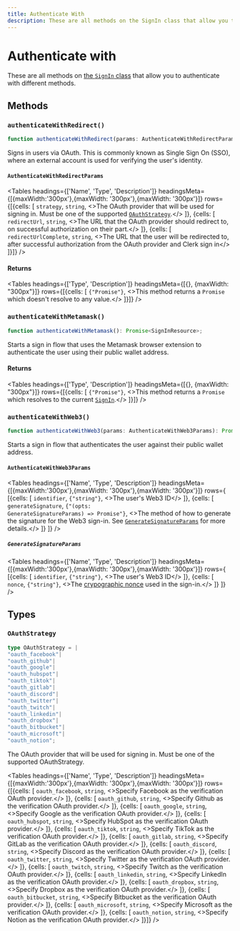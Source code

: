 ```yaml
---
title: Authenticate With
description: These are all methods on the SignIn class that allow you to authenticate with different methods.
---
```



# Authenticate with

These are all methods on [the `SignIn` class](/docs/references/javascript/sign-in/sign-in) that allow you to authenticate with different methods.

## Methods

### `authenticateWithRedirect()`

```typescript
function authenticateWithRedirect(params: AuthenticateWithRedirectParams): Promise<void>;
```

Signs in users via OAuth. This is commonly known as Single Sign On (SSO), where an external account is used for verifying the user's identity.

#### `AuthenticateWithRedirectParams`

<Tables
  headings={['Name', 'Type', 'Description']}
  headingsMeta={[{maxWidth:'300px'},{maxWidth: '300px'},{maxWidth: '300px'}]}
  rows={[{cells: [
        <code>strategy</code>,
        <code>string</code>,
        <>The OAuth provider that will be used for signing in. Must be one of the supported <a href="#o-auth-strategy"><code>OAuthStrategy</code></a>.</>
    ]}, {cells: [
        <code>redirectUrl</code>,
        <code>string</code>,
        <>The URL that the OAuth provider should redirect to, on successful authorization on their part.</>
    ]}, {cells: [
        <code>redirectUrlComplete</code>,
        <code>string</code>,
        <>The URL that the user will be redirected to, after successful authorization from the OAuth provider and Clerk sign in</>
    ]}]}
/>

#### Returns

<Tables
  headings={['Type', 'Description']}
  headingsMeta={[{}, {maxWidth: "300px"}]}
  rows={[{cells: [
        <code>{"Promise<void>"}</code>,
        <>This method returns a <code>Promise</code> which doesn't resolve to any value.</>
    ]}]}
/>

### `authenticateWithMetamask()`

```typescript
function authenticateWithMetamask(): Promise<SignInResource>;
```

Starts a sign in flow that uses the Metamask browser extension to authenticate the user using their public wallet address.

#### Returns

<Tables
  headings={['Type', 'Description']}
  headingsMeta={[{}, {maxWidth: "300px"}]}
  rows={[{cells: [
        <code>{"Promise<SignInResource>"}</code>,
        <>This method returns a <code>Promise</code> which resolves to the current <a href="/docs/references/javascript/sign-in/sign-in"><code>SignIn</code></a>.</>
    ]}]}
/>

### `authenticateWithWeb3()`

```typescript
function authenticateWithWeb3(params: AuthenticateWithWeb3Params): Promise<SignInResource>;
```

Starts a sign in flow that authenticates the user against their public wallet address.

#### `AuthenticateWithWeb3Params`

<Tables
  headings={['Name', 'Type', 'Description']}
  headingsMeta={[{maxWidth:'300px'},{maxWidth: '300px'},{maxWidth: '300px'}]}
  rows={
        [{cells: [
            <code>identifier</code>,
            <code>{"string"}</code>,
            <>The user's Web3 ID</>
        ]},
        {cells: [
        <code>generateSignature</code>,
        <code>{"(opts: GenerateSignatureParams) => Promise<string>"}</code>,
        <>The method of how to generate the signature for the Web3 sign-in. See <a href="#generate-signature-params"><code>GenerateSignatureParams</code></a> for more details.</>
        ]}
    ]}
/>

##### `GenerateSignatureParams`

<Tables
  headings={['Name', 'Type', 'Description']}
  headingsMeta={[{maxWidth:'300px'},{maxWidth: '300px'},{maxWidth: '300px'}]}
  rows={
        [{cells: [
            <code>identifier</code>,
            <code>{"string"}</code>,
            <>The user's Web3 ID</>
        ]},
        {cells: [
        <code>nonce</code>,
        <code>{"string"}</code>,
        <>The <a href="https://en.wikipedia.org/wiki/Cryptographic_nonce">crypographic nonce</a> used in the sign-in.</>
        ]}
    ]}
/>

## Types

### `OAuthStrategy`

```typescript
type OAuthStrategy = |
"oauth_facebook"|
"oauth_github"|
"oauth_google"|
"oauth_hubspot"|
"oauth_tiktok"|
"oauth_gitlab"|
"oauth_discord"|
"oauth_twitter"|
"oauth_twitch"|
"oauth_linkedin"|
"oauth_dropbox"|
"oauth_bitbucket"|
"oauth_microsoft"|
"oauth_notion";
```

The OAuth provider that will be used for signing in. Must be one of the supported OAuthStrategy.

<Tables
  headings={['Name', 'Type', 'Description']}
  headingsMeta={[{maxWidth:'300px'},{maxWidth: '300px'},{maxWidth: '300px'}]}
  rows={[{cells: [
        <code>oauth_facebook</code>,
        <code>string</code>,
        <>Specify Facebook as the verification OAuth provider.</>
    ]}, {cells: [
        <code>oauth_github</code>,
        <code>string</code>,
        <>Specify Github as the verification OAuth provider.</>
    ]}, {cells: [
        <code>oauth_google</code>,
        <code>string</code>,
        <>Specify Google as the verification OAuth provider.</>
    ]}, {cells: [
        <code>oauth_hubspot</code>,
        <code>string</code>,
        <>Specify HubSpot as the verification OAuth provider.</>
    ]}, {cells: [
        <code>oauth_tiktok</code>,
        <code>string</code>,
        <>Specify TikTok as the verification OAuth provider.</>
    ]}, {cells: [
        <code>oauth_gitlab</code>,
        <code>string</code>,
        <>Specify GitLab as the verification OAuth provider.</>
    ]}, {cells: [
        <code>oauth_discord</code>,
        <code>string</code>,
        <>Specify Discord as the verification OAuth provider.</>
    ]}, {cells: [
        <code>oauth_twitter</code>,
        <code>string</code>,
        <>Specify Twitter as the verification OAuth provider.</>
    ]}, {cells: [
        <code>oauth_twitch</code>,
        <code>string</code>,
        <>Specify Twitch as the verification OAuth provider.</>
    ]}, {cells: [
        <code>oauth_linkedin</code>,
        <code>string</code>,
        <>Specify LinkedIn as the verification OAuth provider.</>
    ]}, {cells: [
        <code>oauth_dropbox</code>,
        <code>string</code>,
        <>Specify Dropbox as the verification OAuth provider.</>
    ]}, {cells: [
        <code>oauth_bitbucket</code>,
        <code>string</code>,
        <>Specify Bitbucket as the verification OAuth provider.</>
    ]}, {cells: [
        <code>oauth_microsoft</code>,
        <code>string</code>,
        <>Specify Microsoft as the verification OAuth provider.</>
    ]},
    {cells: [
        <code>oauth_notion</code>,
        <code>string</code>,
        <>Specify Notion as the verification OAuth provider.</>
    ]}]}
/>
